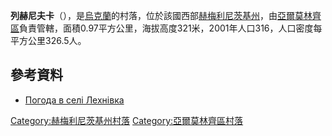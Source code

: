 {{coord|49|19|24|N|26|53|15|E|scale:100000|display=title}}

'''列赫尼夫卡'''（{{lang-uk|Лехнівка}}），是[[烏克蘭|烏克蘭]]的村落，位於該國西部[[赫梅利尼茨基州|赫梅利尼茨基州]]，由[[亞爾莫林齊區|亞爾莫林齊區]]負責管轄，面積0.97平方公里，海拔高度321米，2001年人口316，人口密度每平方公里326.5人。

==參考資料==
* [http://weather.in.ua/ua/hmel'nickaja/13281 Погода в селі Лехнівка] {{Wayback|url=http://weather.in.ua/ua/hmel'nickaja/13281 |date=20111220113525 }}

{{DEFAULTSORT:Лехнівка}}
[[Category:赫梅利尼茨基州村落|Category:赫梅利尼茨基州村落]]
[[Category:亞爾莫林齊區村落|Category:亞爾莫林齊區村落]]


{{Khmelnytskyi-geo-stub}}